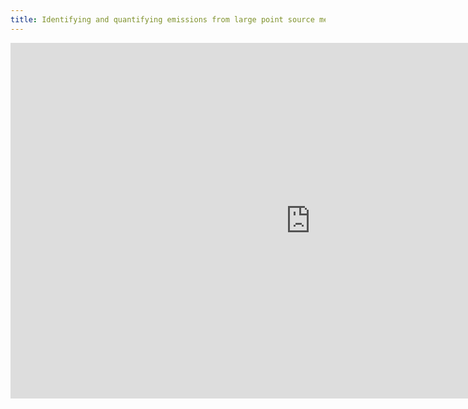 ```yaml
---
title: Identifying and quantifying emissions from large point source methane emission events leveraging aircraft and satellite data
---
```


<iframe
    src="https://docs.google.com/presentation/d/e/2PACX-1vRQjwFsg0ps_1-fEDLj2ujOKO3WkV8RbGEBVKKJpvI5-sh_--fIkA_QFwYb8F14qg/embed?start=false&loop=false&delayms=3000"
    frameborder="0"
    width="960"
    height="569"
    allowfullscreen="true"
    mozallowfullscreen="true"
    webkitallowfullscreen="true">
</iframe>